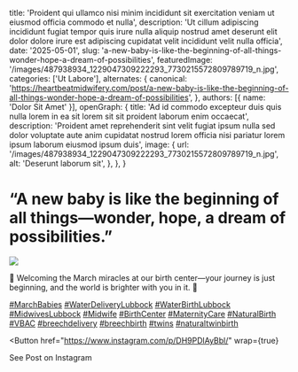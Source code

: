   title: 'Proident qui ullamco nisi minim incididunt sit exercitation veniam ut eiusmod officia commodo et nulla',
  description: 'Ut cillum adipiscing incididunt fugiat tempor quis irure nulla aliquip nostrud amet deserunt elit dolor dolore irure est adipiscing cupidatat velit incididunt velit nulla officia',
  date: '2025-05-01',
  slug: 'a-new-baby-is-like-the-beginning-of-all-things-wonder-hope-a-dream-of-possibilities',
  featuredImage: '/images/487938934_1229047309222293_7730215572809789719_n.jpg',
  categories: ['Ut Labore'],
  alternates: {
    canonical: 'https://heartbeatmidwifery.com/post/a-new-baby-is-like-the-beginning-of-all-things-wonder-hope-a-dream-of-possibilities',
  },
  authors: [{ name: 'Dolor Sit Amet' }],
  openGraph: {
    title: 'Ad id commodo excepteur duis quis nulla lorem in ea sit lorem sit sit proident laborum enim occaecat',
    description: 'Proident amet reprehenderit sint velit fugiat ipsum nulla sed dolor voluptate aute anim cupidatat nostrud lorem officia nisi pariatur lorem ipsum laborum eiusmod ipsum duis',
    image: {
      url: '/images/487938934_1229047309222293_7730215572809789719_n.jpg',
      alt: 'Deserunt laborum sit',
    },
  },
}


# “A new baby is like the beginning of all things—wonder, hope, a dream of possibilities.”

<Image
  src="/images/487938934_1229047309222293_7730215572809789719_n.jpg"
  size="large"
  wrap={true}
/>

🌸 Welcoming the March miracles at our birth center—your journey is just beginning, and the world is brighter with you in it. 💖

[#MarchBabies](https://www.instagram.com/explore/tags/marchbabies/) [#WaterDeliveryLubbock](https://www.instagram.com/explore/tags/waterdeliverylubbock/) [#WaterBirthLubbock](https://www.instagram.com/explore/tags/waterbirthlubbock/) [#MidwivesLubbock](https://www.instagram.com/explore/tags/midwiveslubbock/) [#Midwife](https://www.instagram.com/explore/tags/midwife/) [#BirthCenter](https://www.instagram.com/explore/tags/birthcenter/) [#MaternityCare](https://www.instagram.com/explore/tags/maternitycare/) [#NaturalBirth](https://www.instagram.com/explore/tags/naturalbirth/) [#VBAC](https://www.instagram.com/explore/tags/vbac/) [#breechdelivery](https://www.instagram.com/explore/tags/breechdelivery/) [#breechbirth](https://www.instagram.com/explore/tags/breechbirth/) [#twins](https://www.instagram.com/explore/tags/twins/) [#naturaltwinbirth](https://www.instagram.com/explore/tags/naturaltwinbirth/)

<Button
  href="https://www.instagram.com/p/DH9PDlAyBbl/"
  wrap={true}
>
  See Post on Instagram
</Button>
